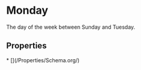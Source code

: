   
# Monday

The day of the week between Sunday and Tuesday.

## Properties

<Grid>
* [](/Properties/Schema.org/)
</Grid>

